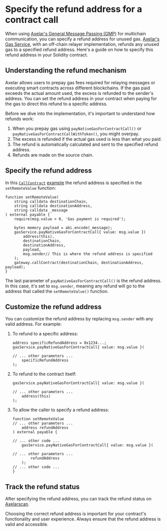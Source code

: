 # Specify the refund address for a contract call

When using [Axelar's General Message Passing (GMP)](/dev/general-message-passing/overview/) for multichain communication, you can specify a refund address for unused gas. [Axelar's Gas Service](/dev/gas-service/intro/), with an off-chain relayer implementation, refunds any unused gas to a specified refund address. Here's a guide on how to specify this refund address in your Solidity contract.

## Understanding the refund mechanism

Axelar allows users to prepay gas fees required for relaying messages or executing smart contracts across different blockchains. If the gas paid exceeds the actual amount used, the excess is refunded to the sender's address. You can set the refund address in your contract when paying for the gas to direct this refund to a specific address.

Before we dive into the implementation, it's important to understand how refunds work:

1. When you prepay gas using `payNativeGasForContractCall()` or `payNativeGasForContractCallWithToken()`, you might overpay.
1. The excess is refunded if the actual gas used is less than what you paid.
1. The refund is automatically calculated and sent to the specified refund address.
1. Refunds are made on the source chain.

## Specify the refund address

In this [`CallContract`](https://github.com/axelarnetwork/axelar-examples/blob/main/examples/evm/call-contract/CallContract.sol) [example](https://github.com/axelarnetwork/axelar-examples/tree/main/examples/evm/call-contract) the refund address is specified in the `setRemoteValue` function:

```solidity
function setRemoteValue(
    string calldata destinationChain,
    string calldata destinationAddress,
    string calldata _message
) external payable {
    require(msg.value > 0, 'Gas payment is required');

    bytes memory payload = abi.encode(_message);
    gasService.payNativeGasForContractCall{ value: msg.value }(
        address(this),
        destinationChain,
        destinationAddress,
        payload,
        msg.sender// This is where the refund address is specified
    );
    gateway.callContract(destinationChain, destinationAddress, payload);
}
```

The last parameter of `payNativeGasForContractCall()` is the refund address. In this case, it's set to `msg.sender`, meaning any refund will go to the address that called the `setRemoteValue()` function.

## Customize the refund address

You can customize the refund address by replacing `msg.sender` with any valid address. For example:

1. To refund to a specific address:

   ```solidity
   address specificRefundAddress = 0x1234...;
   gasService.payNativeGasForContractCall{ value: msg.value }(

   // ... other parameters ...
       specificRefundAddress
   );
   ```

1. To refund to the contract itself:

   ```solidity
   gasService.payNativeGasForContractCall{ value: msg.value }(

   // ... other parameters ...
       address(this)
   );

   ```

1. To allow the caller to specify a refund address:

   ```solidity
   function setRemoteValue
   // ... other parameters ...
       address refundAddress
   ) external payable {

   // ... other code ...
       gasService.payNativeGasForContractCall{ value: msg.value }(

   // ... other parameters ...
           refundAddress
       );
   // ... other code ...
   }
   ```

## Track the refund status

After specifying the refund address, you can track the refund status on [Axelarscan](https://axelarscan.io/).

Choosing the correct refund address is important for your contract's functionality and user experience. Always ensure that the refund address is valid and accessible.
